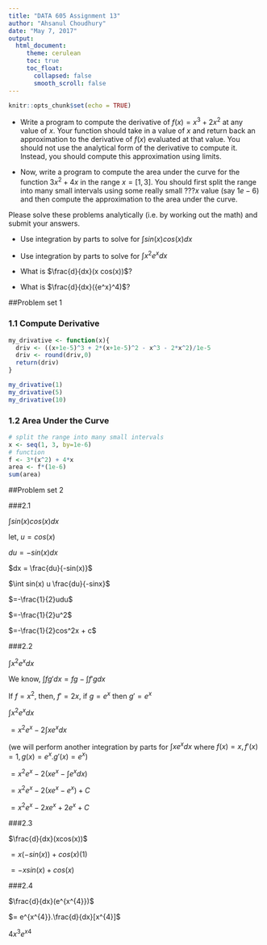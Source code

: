 ---
title: "DATA 605 Assignment 13"
author: "Ahsanul Choudhury"
date: "May 7, 2017"
output:
  html_document:
     theme: cerulean
     toc: true
     toc_float:
       collapsed: false
       smooth_scroll: false
---

```{r setup, include=FALSE}
knitr::opts_chunk$set(echo = TRUE)
```


-   Write a program to compute the derivative of $f(x) = x^3 + 2x^2$ at any value of $x$. Your function should take in a value of $x$ and return back an approximation to the derivative of $f(x)$ evaluated at that value. You should not use the analytical form of the derivative to compute it. Instead, you should compute this approximation using limits.


-   Now, write a program to compute the area under the curve for the function $3x^2+4x$ in the range $x = [1, 3]$. You should first split the range into many small intervals using some really small $???x$ value (say $1e-6$) and then compute the approximation to the area under the curve.


Please solve these problems analytically (i.e. by working out the math) and submit your answers.

-   Use integration by parts to solve for $\int sin(x)cos(x)dx$

-   Use integration by parts to solve for $\int x^2e^xdx$

-   What is $\frac{d}{dx}(x cos(x))$?

-   What is $\frac{d}{dx}({e^x}^4)$?


##Problem set 1

### 1.1 Compute Derivative

```{r driv, echo=TRUE}
my_drivative <- function(x){
  driv <- ((x+1e-5)^3 + 2*(x+1e-5)^2 - x^3 - 2*x^2)/1e-5
  driv <- round(driv,0)
  return(driv)
}

my_drivative(1)
my_drivative(5)
my_drivative(10)
```

### 1.2 Area Under the Curve

```{r area, echo=TRUE}
# split the range into many small intervals
x <- seq(1, 3, by=1e-6)
# function
f <- 3*(x^2) + 4*x
area <- f*(1e-6)
sum(area)
```

##Problem set 2

###2.1

$\int sin(x)cos(x)dx$

let, $u = cos(x)$

  $du = -sin(x)dx$
     
  $dx = \frac{du}{-sin(x)}$
     
  $\int sin(x) u \frac{du}{-sinx}$
     
  $=-\frac{1}{2}udu$
     
  $=-\frac{1}{2}u^2$
     
  $=-\frac{1}{2}cos^2x + c$
  
  
###2.2

$\int x^2e^xdx$

We know, $\int fg'dx = fg - \int f'gdx$

If $f = x^2$, then, $f' = 2x$, if $g = e^x$ then $g' = e^x$

$\int x^2e^xdx$

$= x^2e^x - 2\int xe^xdx$

(we will perform another integration by parts for $\int xe^xdx$ where $f(x) = x, f'(x) = 1, g(x) = e^x. g'(x) = e^x$)

$= x^2e^x - 2(xe^x - \int e^xdx)$

$= x^2e^x - 2(xe^x-e^x) + C$

$= x^2e^x-2xe^x + 2e^x + C$


###2.3

$\frac{d}{dx}(xcos(x))$

$= x(-sin(x)) + cos(x)(1)$

$= - xsin(x) + cos(x)$


###2.4

$\frac{d}{dx}(e^{x^{4}})$

$= e^{x^{4}}.\frac{d}{dx}[x^{4}]$

$4x^3{e^x}^4$